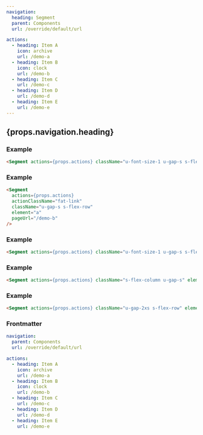 ```yaml
---
navigation:
  heading: Segment
  parent: Components
  url: /override/default/url

actions:
  - heading: Item A
    icon: archive
    url: /demo-a
  - heading: Item B
    icon: clock
    url: /demo-b
  - heading: Item C
    url: /demo-c
  - heading: Item D
    url: /demo-d
  - heading: Item E
    url: /demo-e
---
```



## {props.navigation.heading}

### Example

```html
<Segment actions={props.actions} className="u-font-size-1 u-gap-s s-flex-row" element="button" pageUrl="/demo-b" />
```

<Segment actions={props.actions} className="u-font-size-1 u-gap-s s-flex-row" element="button" pageUrl="/demo-b" />

### Example

```html
<Segment
  actions={props.actions}
  actionClassName="fat-link"
  className="u-gap-s s-flex-row"
  element="a"
  pageUrl="/demo-b"
/>
```

<Segment
  actions={props.actions}
  actionClassName="fat-link"
  className="u-gap-s s-flex-row"
  element="a"
  pageUrl="/demo-b"
/>

### Example

```html
<Segment actions={props.actions} className="u-font-size-1 u-gap-s s-flex-row" element="a" pageUrl="/demo-b" />
```

<Segment actions={props.actions} className="u-font-size-1 u-gap-s s-flex-row" element="a" pageUrl="/demo-b" />

### Example

```html
<Segment actions={props.actions} className="s-flex-column u-gap-s" element="button" pageUrl="/demo-b" />
```

<Segment actions={props.actions} className="s-flex-column u-gap-s" element="button" pageUrl="/demo-b" />

### Example

```html
<Segment actions={props.actions} className="u-gap-2xs s-flex-row" element="a" pageUrl="/demo-b" />
```

<Segment actions={props.actions} className="u-gap-2xs s-flex-row" element="a" pageUrl="/demo-b" />

### Frontmatter

```yaml
navigation:
  parent: Components
  url: /override/default/url

actions:
  - heading: Item A
    icon: archive
    url: /demo-a
  - heading: Item B
    icon: clock
    url: /demo-b
  - heading: Item C
    url: /demo-c
  - heading: Item D
    url: /demo-d
  - heading: Item E
    url: /demo-e
```
